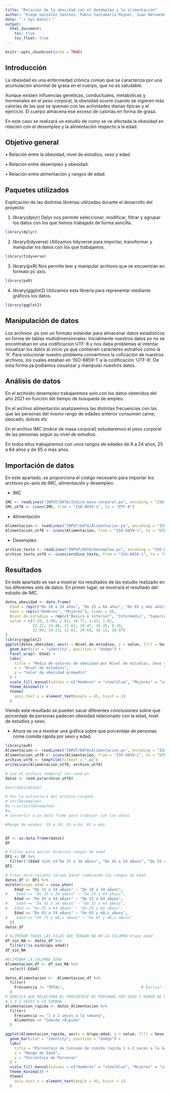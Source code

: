 ```yaml
---
title: "Relación de la obesidad con el desempleo y la alimentación"
author: "Diego González Sánchez, Pablo Santamaría Miguel, Juan Hernando Quintana"
date: "`r Sys.Date()`"
output: 
  html_document:
    toc: true
    toc_float: true
---
```


```r
knitr::opts_chunk$set(echo = TRUE)
```

## **Introducción**
La obesidad es una enfermedad crónica común que se caracteriza por una acumulación anormal de grasa en el cuerpo, que no es saludable.

Aunque existen influencias genéticas, conductuales, metabólicas y hormonales en el peso corporal, la obesidad ocurre cuando se ingieren más calorías de las que se queman con las actividades diarias típicas y el ejercicio. El cuerpo almacena ese exceso de calorías en forma de grasa.

En este caso se realizará un estudio de como se ve afectada la obesidad en relación con el desempleo y la alimentación  respecto a la edad.

## **Objetivo general**
• Relación entre la obesidad, nivel de estudios, sexo y edad.

• Relación entre desempleo y obesidad.

• Relación entre alimentación y rangos de edad.

## **Paquetes utilizados**
Explícación de las distintas librerias utilizadas durante el desarrollo del proyecto:

1. library(dplyr)
Dplyr nos permite seleccionar, modificar, filtrar y agrupar los datos con los que hemos trabajado de forma sencilla.

```r
library(dplyr)
```

2. library(tidyverse)
Utilizamos tidyverse para importar, transformar y manipular los datos con los que trabajamos.

```r
library(tidyverse)
```

3. library(pxR)
Nos permite leer y manipular acrhivos que se encuentran en formato pc axis.

```r
library(pxR)
```

4. library(ggplot2)
Utilizamos esta librería para representar mediante gráficos los datos.

```r
library(ggplot2)
```

## **Manipulación de datos**
Los archivox .px son un formato estándar para almacenar datos estadísticos en forma de tablas multidimensionales.
Iniciálmente nuestros datos px no se encontraban en una codificacion UTF-8 y nos daba problemas al intentar visualizar los datos al inicio ya que contienen carácteres extraños como la 'ñ'.
Para solucionar nuestro problema convertimos la coficación de nuestros archivos, los cuales estaban en 'ISO-8859-1' a la codificación 'UTF-8'.
De esta forma ya podiamos visualizar y manipular nuestros datos.

## **Análisis de datos**
En el archvido desempleo trabajaremos solo con los datos obtenidos del año 2021 en función del tiempo de búsqueda de empleo.

En el archivo alimentación analizaremos las distintas frecuencias con las que las personas del mismo rango de edades anterior consumen carne, pescado, dulces etc

En el archivo IMC (indice de masa corporal) estudiaremos el peso corporal de las personas según su nivel de estudios.

En todos ellos trabajaremos con unos rangos de edades de 8 a 24 años, 25 a 64 años y de 65 o más años.

## **Importación de datos**
En este apartado, se proporciona el código necesario para importar los archivos pc-axis de IMC, alimentación y desempleo

- IMC
```r
IMC <- readLines("INPUT/DATA/Indice-masa-corporal.px", encoding = "ISO-8859-1")
IMC_utf8 <- iconv(IMC, from = "ISO-8859-1", to = "UTF-8")
```

- Alimentación
```r
Alimentacion <- readLines("INPUT/DATA/Alimentacion.px", encoding = "ISO-8859-1")
Alimentacion_utf8 <- iconv(Alimentacion, from = "ISO-8859-1", to = "UTF-8")
```

- Desempleo
```r
archivo_texto <- readLines("INPUT/DATA/Desempleo.px", encoding = "ISO-8859-1")
archivo_texto_utf8 <- iconv(archivo_texto, from = "ISO-8859-1", to = "UTF-8")
```

## **Resultados**
En este apartado se van a mostrar los resultados de las estudio realizado en los diferentes sets de datos. En primer lugar, se mostrará el resultado del estudio de IMC. 

```r
datos_obesidad <- data.frame(
  Edad = rep(c("De 18 a 24 años", "De 25 a 64 años", "De 65 y más años"), each = 6),
  Sexo = rep(c("Hombres", "Mujeres"), times = 9),
  Nivel.de.estudios = rep(c("Básico e inferior", "Intermedio", "Superior"), times = 6),
  value = c(7.20, 3.00, 2.81, 10.77, 3.41, 1.82, 
            22.22, 14.40, 11.62, 20.47, 16.26, 9.20, 
            22.09, 14.23, 12.61, 24.68, 16.15, 10.97)
)
library(ggplot2)
ggplot(datos_obesidad, aes(x = Nivel.de.estudios, y = value, fill = Sexo)) +
  geom_bar(stat = "identity", position = "dodge") +
  facet_wrap(~ Edad) +
  labs(
    title = "Media de valores de obesidad por Nivel de estudios, Sexo y Edad",
    x = "Nivel de estudios",
    y = "Valor de obesidad promedio"
  ) +
  scale_fill_manual(values = c("Hombres" = "steelblue", "Mujeres" = "salmon")) +
  theme_minimal() +
  theme(
    axis.text.x = element_text(angle = 45, hjust = 1)
  )
```
Viendo este resultado se pueden sacar diferentes conclusiones sobre que porcentaje de personas padecen obesidad relacionado con la edad, nivel de estudios y sexo.

- Ahora se va a mostrar una gráfica sobre que porcentaje de personas come comida rápida por sexo y edad.
```r
library(pxR)
Alimentacion <- readLines("INPUT/DATA/Alimentacion.px", encoding = "ISO-8859-1")
Alimentacion_utf8 <- iconv(Alimentacion, from = "ISO-8859-1", to = "UTF-8")
archivo_utf8 <- tempfile(fileext = ".px")
writeLines(Alimentacion_utf8, archivo_utf8)

# Lee el archivo temporal con read.px
datos <- read.px(archivo_utf8)

#str(datos$Edad)

# Ver la estructura del archivo cargado
# str(Desempleo)
#a <-unlist(Desempleo)
#a
# Convertir a un data frame para trabajar con los datos

#Rango de edades: 18 a 24, 25 a 64, 65 o más


DF <- as.data.frame(datos)
DF

# Filter para quitar diversos rangos de edad
DF1 <- DF %>%
  filter(!(Edad %in% c("De 25 a 34 aÃ±os", "De 45 a 54 aÃ±os", "De 55 a 64 aÃ±os", "De 75 y mÃ¡s aÃ±os")))
DF1

# Crear otra columna (Grupo_Edad) cambiando los rangos de Edad
datos_df <- DF1 %>%
mutate(Grupo_edad = case_when(
    Edad == "De 15 a 24 aÃ±os" ~ "De 18 a 24 aÃ±os",
#    Edad == "De 25 a 34 aÃ±os" ~ "De 25 a 64 aÃ±os",
    Edad == "De 35 a 44 aÃ±os" ~ "De 25 a 64 aÃ±os",
#    Edad == "De 45 a 54 aÃ±os" ~ "De 25 a 64 aÃ±os",
#   Edad == "De 55 a 64 aÃ±os" ~ "De 25 a 64 aÃ±os",
    Edad == "De 65 a 74 aÃ±os" ~ "De 65 y mÃ¡s aÃ±os",
#    Edad == "De 75 y mÃ¡s aÃ±os" ~ "De 65 y mÃ¡s aÃ±os"
  ))
datos_df

# ELIMINAR TODAS LAS FILAS QUE TENGAN NA EN LA COLUMNA Grupo_edad
df_sin_NA <- datos_df %>% 
  filter(!is.na(Grupo_edad))
df_sin_NA

#ELIMINAR LA COLUMNA EDAD
Alimentacion_df <- df_sin_NA %>% 
  select(-Edad)

datos_Alimentacion <-  Alimentacion_df %>%
  filter(
    Frecuencia != "TOTAL",                                  # Excluir frecuencia total
  )
# GRÁFICA QUE RELACIONA EL PORCENTAJE DE PERSONAS POR SEXO Y RANGO DE EDAD QUE COME COMIDA RAPIDA  
# 1 O 2 VECES A LA SEMANA
Alimentacion_rapida <- datos_Alimentacion %>%
  filter(
    Frecuencia == "1 o 2 veces a la semana",
    Alimentos == "Comida rÃ¡pida"
  )

ggplot(Alimentacion_rapida, aes(x = Grupo_edad, y = value, fill = Sexo)) +
  geom_bar(stat = "identity", position = "dodge") +  
  labs(
    title = "Porcentaje de Consumo de comida rapida 1 o 2 veces a la Semana",
    x = "Rango de Edad",
    y = "Porcentaje de Personas"
  ) +
  scale_fill_manual(values = c("Hombres" = "steelblue", "Mujeres" = "salmon", "Ambos sexos" = "yellow")) +  
  theme_minimal() +
  theme(
    axis.text.x = element_text(angle = 45, hjust = 1)
  )
```







